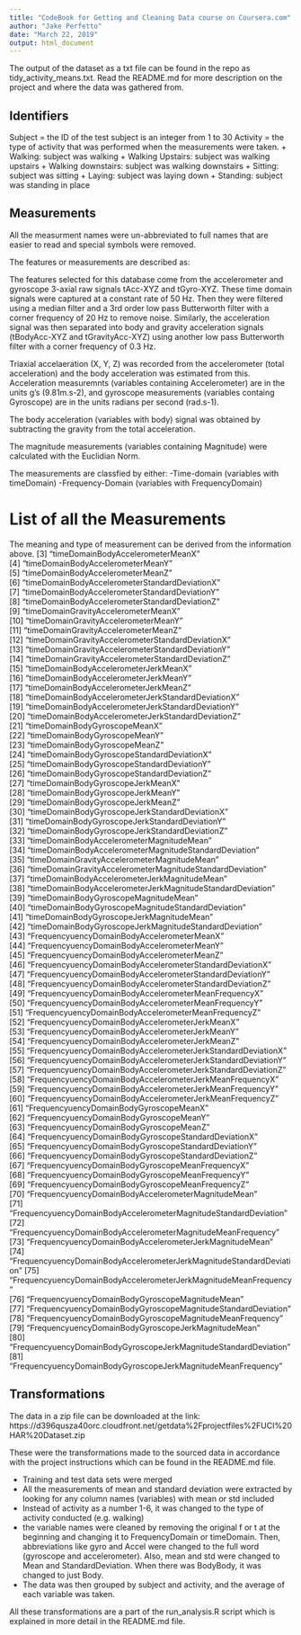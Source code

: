 ```yaml
---
title: "CodeBook for Getting and Cleaning Data course on Coursera.com"
author: "Jake Perfetto"
date: "March 22, 2019"
output: html_document
---
```

The output of the dataset as a txt file can be found in the repo as tidy_activity_means.txt. Read the README.md for more description on the project and where the data was gathered from.

## Identifiers
Subject = the ID of the test subject is an integer from 1 to 30
Activity = the type of activity that was performed when the measurements were taken.
+ Walking: subject was walking
+ Walking Upstairs: subject was walking upstairs
+ Walking downstairs: subject was walking downstairs
+ Sitting: subject was sitting
+ Laying: subject was laying down
+ Standing: subject was standing in place

## Measurements
All the measurment names were un-abbreviated to full names that are easier to read
and special symbols were removed. 

The features or measurements are described as:

The features selected for this database come from the accelerometer and gyroscope 3-axial raw signals tAcc-XYZ and tGyro-XYZ. These time domain signals  were captured at a constant rate of 50 Hz. Then they were filtered using a median filter and a 3rd order low pass Butterworth filter with a corner frequency of 20 Hz to remove noise. Similarly, the acceleration signal was then separated into body and gravity acceleration signals (tBodyAcc-XYZ and tGravityAcc-XYZ) using another low pass Butterworth filter with a corner frequency of 0.3 Hz. 

Triaxial accelaeration (X, Y, Z) was recorded from the accelerometer (total acceleration) and the body acceleration was estimated from this. Acceleration measuremnts (variables containing Accelerometer) are in the units g's (9.81m.s-2), and gyroscope measurements (variables containg Gyroscope) are in the units radians per second (rad.s-1).

The body acceleration (variables with body) signal was obtained by subtracting the gravity from the total acceleration. 

The magnitude measurements (variables containing Magnitude) were calculated with the Euclidian Norm.

The measurements are classfied by either:
-Time-domain (variables with timeDomain)
-Frequency-Domain (variables with FrequencyDomain)


# List of all the Measurements 
The meaning and type of measurement can be derived from the information above.
 [3] "timeDomainBodyAccelerometerMeanX"                                   
 [4] "timeDomainBodyAccelerometerMeanY"                                   
 [5] "timeDomainBodyAccelerometerMeanZ"                                   
 [6] "timeDomainBodyAccelerometerStandardDeviationX"                      
 [7] "timeDomainBodyAccelerometerStandardDeviationY"                      
 [8] "timeDomainBodyAccelerometerStandardDeviationZ"                      
 [9] "timeDomainGravityAccelerometerMeanX"                                
[10] "timeDomainGravityAccelerometerMeanY"                                
[11] "timeDomainGravityAccelerometerMeanZ"                                
[12] "timeDomainGravityAccelerometerStandardDeviationX"                   
[13] "timeDomainGravityAccelerometerStandardDeviationY"                   
[14] "timeDomainGravityAccelerometerStandardDeviationZ"                   
[15] "timeDomainBodyAccelerometerJerkMeanX"                               
[16] "timeDomainBodyAccelerometerJerkMeanY"                               
[17] "timeDomainBodyAccelerometerJerkMeanZ"                               
[18] "timeDomainBodyAccelerometerJerkStandardDeviationX"                  
[19] "timeDomainBodyAccelerometerJerkStandardDeviationY"                  
[20] "timeDomainBodyAccelerometerJerkStandardDeviationZ"                  
[21] "timeDomainBodyGyroscopeMeanX"                                       
[22] "timeDomainBodyGyroscopeMeanY"                                       
[23] "timeDomainBodyGyroscopeMeanZ"                                       
[24] "timeDomainBodyGyroscopeStandardDeviationX"                          
[25] "timeDomainBodyGyroscopeStandardDeviationY"                          
[26] "timeDomainBodyGyroscopeStandardDeviationZ"                          
[27] "timeDomainBodyGyroscopeJerkMeanX"                                   
[28] "timeDomainBodyGyroscopeJerkMeanY"                                   
[29] "timeDomainBodyGyroscopeJerkMeanZ"                                   
[30] "timeDomainBodyGyroscopeJerkStandardDeviationX"                      
[31] "timeDomainBodyGyroscopeJerkStandardDeviationY"                      
[32] "timeDomainBodyGyroscopeJerkStandardDeviationZ"                      
[33] "timeDomainBodyAccelerometerMagnitudeMean"                           
[34] "timeDomainBodyAccelerometerMagnitudeStandardDeviation"              
[35] "timeDomainGravityAccelerometerMagnitudeMean"                        
[36] "timeDomainGravityAccelerometerMagnitudeStandardDeviation"           
[37] "timeDomainBodyAccelerometerJerkMagnitudeMean"                       
[38] "timeDomainBodyAccelerometerJerkMagnitudeStandardDeviation"          
[39] "timeDomainBodyGyroscopeMagnitudeMean"                               
[40] "timeDomainBodyGyroscopeMagnitudeStandardDeviation"                  
[41] "timeDomainBodyGyroscopeJerkMagnitudeMean"                           
[42] "timeDomainBodyGyroscopeJerkMagnitudeStandardDeviation"              
[43] "FrequencyuencyDomainBodyAccelerometerMeanX"                         
[44] "FrequencyuencyDomainBodyAccelerometerMeanY"                         
[45] "FrequencyuencyDomainBodyAccelerometerMeanZ"                         
[46] "FrequencyuencyDomainBodyAccelerometerStandardDeviationX"            
[47] "FrequencyuencyDomainBodyAccelerometerStandardDeviationY"            
[48] "FrequencyuencyDomainBodyAccelerometerStandardDeviationZ"            
[49] "FrequencyuencyDomainBodyAccelerometerMeanFrequencyX"                
[50] "FrequencyuencyDomainBodyAccelerometerMeanFrequencyY"                
[51] "FrequencyuencyDomainBodyAccelerometerMeanFrequencyZ"                
[52] "FrequencyuencyDomainBodyAccelerometerJerkMeanX"                     
[53] "FrequencyuencyDomainBodyAccelerometerJerkMeanY"                     
[54] "FrequencyuencyDomainBodyAccelerometerJerkMeanZ"                     
[55] "FrequencyuencyDomainBodyAccelerometerJerkStandardDeviationX"        
[56] "FrequencyuencyDomainBodyAccelerometerJerkStandardDeviationY"        
[57] "FrequencyuencyDomainBodyAccelerometerJerkStandardDeviationZ"        
[58] "FrequencyuencyDomainBodyAccelerometerJerkMeanFrequencyX"            
[59] "FrequencyuencyDomainBodyAccelerometerJerkMeanFrequencyY"            
[60] "FrequencyuencyDomainBodyAccelerometerJerkMeanFrequencyZ"            
[61] "FrequencyuencyDomainBodyGyroscopeMeanX"                             
[62] "FrequencyuencyDomainBodyGyroscopeMeanY"                             
[63] "FrequencyuencyDomainBodyGyroscopeMeanZ"                             
[64] "FrequencyuencyDomainBodyGyroscopeStandardDeviationX"                
[65] "FrequencyuencyDomainBodyGyroscopeStandardDeviationY"                
[66] "FrequencyuencyDomainBodyGyroscopeStandardDeviationZ"                
[67] "FrequencyuencyDomainBodyGyroscopeMeanFrequencyX"                    
[68] "FrequencyuencyDomainBodyGyroscopeMeanFrequencyY"                    
[69] "FrequencyuencyDomainBodyGyroscopeMeanFrequencyZ"                    
[70] "FrequencyuencyDomainBodyAccelerometerMagnitudeMean"                 
[71] "FrequencyuencyDomainBodyAccelerometerMagnitudeStandardDeviation"    
[72] "FrequencyuencyDomainBodyAccelerometerMagnitudeMeanFrequency"        
[73] "FrequencyuencyDomainBodyAccelerometerJerkMagnitudeMean"             
[74] "FrequencyuencyDomainBodyAccelerometerJerkMagnitudeStandardDeviation"
[75] "FrequencyuencyDomainBodyAccelerometerJerkMagnitudeMeanFrequency"    
[76] "FrequencyuencyDomainBodyGyroscopeMagnitudeMean"                     
[77] "FrequencyuencyDomainBodyGyroscopeMagnitudeStandardDeviation"        
[78] "FrequencyuencyDomainBodyGyroscopeMagnitudeMeanFrequency"            
[79] "FrequencyuencyDomainBodyGyroscopeJerkMagnitudeMean"                 
[80] "FrequencyuencyDomainBodyGyroscopeJerkMagnitudeStandardDeviation"    
[81] "FrequencyuencyDomainBodyGyroscopeJerkMagnitudeMeanFrequency"  

## Transformations
The data in a zip file can be downloaded at the link: https://d396qusza40orc.cloudfront.net/getdata%2Fprojectfiles%2FUCI%20HAR%20Dataset.zip

These were the transformations made to the sourced data in accordance with the project instructions which can be found in the README.md file.

- Training and test data sets were merged
- All the measurements of mean and standard deviation were extracted by looking for any column names (variables) with mean or std included
- Instead of activity as a number 1-6, it was changed to the type of activity conducted (e.g. walking)
- the variable names were cleaned by removing the original f or t at the beginning and changing it to FrequencyDomain or timeDomain. Then, abbreviations like gyro and Accel were changed to the full word (gyroscope and accelerometer). Also, mean and std were changed to Mean and StandardDeviation. When there was BodyBody, it was changed to just Body. 
- The data was then grouped by subject and activity, and the average of each variable was taken. 

All these transformations are a part of the run_analysis.R script which is explained in more detail in the README.md file. 